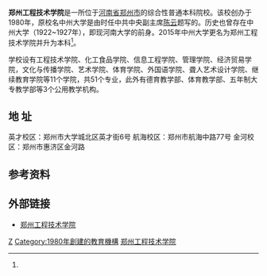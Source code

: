 {{otheruse|subject=创办于1980年，原称中州大学的普通本科院校|other=中华民国北洋政府时期的中州大学|中州大学 (民国)}}
{{Infobox university
|name=郑州工程技术学院
|image=20210715 Jinhe Campus of Zhengzhou University of Technology.jpg
|motto=修德 敏学 笃行 拓新
|president=司福亭
|type=公立
|established=1980年
|city={{CHN}}[[河南省|河南省]][[郑州市|郑州市]]
|students=
|staff=330
|area=70[[公顷|公顷]]
|website=[https://www.zzut.edu.cn/]
}}

'''郑州工程技术学院'''是一所位于[[河南省|河南省]][[郑州市|郑州市]]的综合性普通本科院校。该校创办于1980年，原校名中州大学是由时任中共中央副主席[[陈云|陈云]]题写的。历史也曾存在中州大学（1922~1927年），即现河南大学的前身。2015年中州大学更名为郑州工程技术学院并升为本科<ref name="升为本科" />。

学校设有工程技术学院、化工食品学院、信息工程学院、管理学院、经济贸易学院，文化与传播学院、艺术学院、体育学院、外国语学院、聋人艺术设计学院、继续教育学院等11个学院，共51个专业，此外有德育教学部、体育教学部、五年制大专教学部等3个公用教学机构。

==地 址==
英才校区：郑州市大学城北区英才街6号
航海校区：郑州市航海中路77号
金河校区：郑州市惠济区金河路

== 参考资料 ==
{{reflist|refs=
<ref name="升为本科">{{cite news|title=我省将新增3所本科院校 |url=http://www.haedu.gov.cn/2015/10/19/1445222812340.html |language=zh-cn |publisher=河南省教育厅 |date=2015-10-19  }}</ref>
<ref name="学校沿革">{{cite web|url=http://www.zhzhu.edu.cn/xxgk.jsp?urltype=tree.TreeTempUrl&wbtreeid=1014|date=2012-01-01|accessdate=2018-03-28|author=郑州工程技术学院|publisher=郑州工程技术学院|language=zh-cn|title=校史沿革-郑州工程技术学院|archive-url=https://web.archive.org/web/20180328165505/http://www.zhzhu.edu.cn/xxgk.jsp?urltype=tree.TreeTempUrl&wbtreeid=1014|archive-date=2018-03-28|dead-url=yes}}</ref>
}}

== 外部链接 ==
*[https://www.zzut.edu.cn/ 郑州工程技术学院] {{Wayback|url=https://www.zzut.edu.cn/ |date=20200411140127 }}

{{Univ-stub}}
{{河南高等院校}}
[[Category:郑州高等院校|Z]]
[[Category:1980年創建的教育機構|Category:1980年創建的教育機構]]
[[Category:郑州工程技术学院|]]